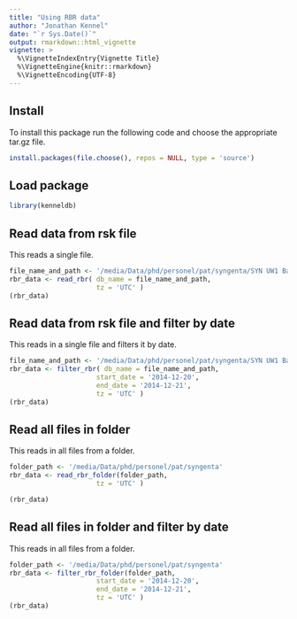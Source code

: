 ```yaml
---
title: "Using RBR data"
author: "Jonathan Kennel"
date: "`r Sys.Date()`"
output: rmarkdown::html_vignette
vignette: >
  %\VignetteIndexEntry{Vignette Title}
  %\VignetteEngine{knitr::rmarkdown}
  %\VignetteEncoding{UTF-8}
---
```

## Install

To install this package run the following code and choose the appropriate tar.gz file.

```r
install.packages(file.choose(), repos = NULL, type = 'source')
```


## Load package
```r
library(kenneldb)
```

## Read data from rsk file

This reads a single file.

```r
file_name_and_path <- '/media/Data/phd/personel/pat/syngenta/SYN UW1 Baro P1 - 077653_20150410_1435.rsk'
rbr_data <- read_rbr( db_name = file_name_and_path, 
                      tz = 'UTC' )
(rbr_data)
```

## Read data from rsk file and filter by date

This reads in a single file and filters it by date.

```r
file_name_and_path <- '/media/Data/phd/personel/pat/syngenta/SYN UW1 Baro P1 - 077653_20150410_1435.rsk'
rbr_data <- filter_rbr( db_name = file_name_and_path, 
                      start_date = '2014-12-20', 
                      end_date = '2014-12-21', 
                      tz = 'UTC' )
(rbr_data)
```

## Read all files in folder

This reads in all files from a folder.

```r

folder_path <- '/media/Data/phd/personel/pat/syngenta'
rbr_data <- read_rbr_folder(folder_path,
                      tz = 'UTC' )

(rbr_data)
```


## Read all files in folder and filter by date

This reads in all files from a folder.

```r

folder_path <- '/media/Data/phd/personel/pat/syngenta'
rbr_data <- filter_rbr_folder(folder_path, 
                      start_date = '2014-12-20', 
                      end_date = '2014-12-21', 
                      tz = 'UTC' )
(rbr_data)
```


